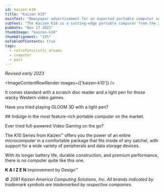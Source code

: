 ```yaml
---
id: kaizen-k10
title: "Kaizen K10"
mainText: "Newspaper advertisement for an exported portable computer sold in the Coalition."
subText: "The Kaizen K10 is a cutting-edge portable computer from the 2080s, created by a Pact corporation."
pubDate: "Nov 17 2022"
thumbImage: "kaizen-k10"
thumbAlignment: "15%"
noTableOfContents: true
tags:
  - retrofuturistic dreams
  - computer
  - pact
---
```



*Revised early 2023*

<ImageContentRowRender 
  images={['kaizen-k10']}
/>

It comes standard with a scratch disc reader and a light pen for those wacky Western video games.

Have you tried playing GLOOM 3D with a light pen?

<QuoteContentRowRender author={AuthorCAN} transcription>
## Indulge in the most feature-rich portable computer on the market.

Ever tried full-powered Video Gaming on the go?

The K10 Series from Kaizen™ offers you the power of an entire microcomputer in a comfortable package that fits inside of any satchel, with support for a wide variety of peripherals and data storage devices.

With its longer battery life, durable construction, and premium performance, there is no computer quite like this one.

**K A I Z E N**
Improvement by Design™

*© 2081 Kaizen America Computing Solutions, Inc. All brands indicated by trademark symbols are trademarked by respective companies.*
</QuoteContentRowRender>